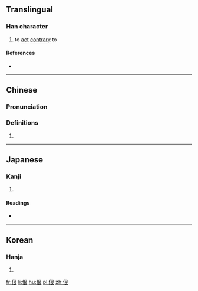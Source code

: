 ==Translingual==

===Han character===
{{Han char|rn=9|rad=人|as=06|sn=8|four=27232|canj=OAV|ids=⿰亻艮}}

# to [[act]] [[contrary]] to

====References====
* {{Han ref|kx=0100.240|dkj=00563|dj=0213.020|hdz=10154.080|uh=4F77|ud=20343|bh=CBBC|bd=52156}}

----

==Chinese==
{{zh-forms}}

===Pronunciation===
{{zh-pron
|m=hěn
|c=han2
|mc=
|oc=
|ma=
|cat=v
}}

===Definitions===
# {{rfdef|lang=zh}}

----

==Japanese==

===Kanji===
{{ja-kanji|grade=|rs=人06}}

# {{defn|lang=ja|sort=人06}}

====Readings====
* {{ja-readings|on=[[こう]] (kō), [[ごう]] (gō), [[ぎん]] (gin), [[こん]] (kon), [[ごん]] (gon)|kun=[[もとる]] (motoru)}}

----

==Korean==

===Hanja===
{{ko-hanja|hangeul=[[항]], [[한]]|rv=hang, han|mr=hang, han}}

# {{defn|lang=ko|sort=人06}}

[[fr:佷]]
[[li:佷]]
[[hu:佷]]
[[pl:佷]]
[[zh:佷]]